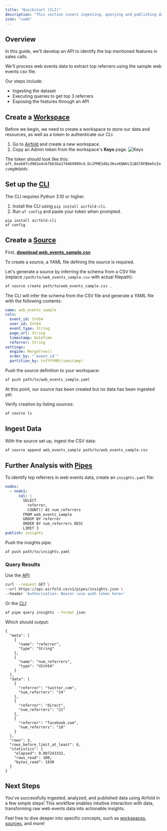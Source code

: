 ```yaml
---
title: "Quickstart (CLI)"
description: "This section covers ingesting, querying and publishing data using the Airfold CLI."
icon: "code"
---
```


## Overview

In this guide, we'll develop an API to identify the top mentioned features in sales calls.

We'll process web events data to extract top referrers using the sample web events csv file.

Our steps include:

- Ingesting the dataset
- Executing queries to get top 3 referrers
- Exposing the features through an API

## Create a [Workspace](/concepts/workspaces)

Before we begin, we need to create a workspace to store our data and resources, as well as a token to authenticate our CLI.

1. Go to [Airfold](https://app.us.airfold.co) and create a new workspace.
2. Copy an Admin token from the workspace's **Keys** page.
   ![Keys](/images/keys.png)

The token should look like this: `aft_6eab8fcd902e4cbfb63ba174469989cd.Ds1PME5dQsJKosKQWVcZiBSlRFBbmhzIocvHg8KQddV`.

## Set up the [CLI](/cli/cli_reference)

<Note>The CLI requires Python 3.10 or higher.</Note>

1. Install the CLI using `pip install airfold-cli`.
2. Run `af config` and paste your token when prompted.

```
pip install airfold-cli
af config
```

## Create a [Source](/concepts/sources)

First, **<a href="/public/web_events_sample.csv" download="web_events_sample.csv">download web_events_sample.csv</a>**

To create a source, a YAML file defining the source is required.<br />

Let's generate a source by inferring the schema from a CSV file <br />
(replace `/path/to/web_events_sample.csv` with actual filepath):

```bash
af source create path/to/web_events_sample.csv .
```

The CLI will infer the schema from the CSV file and generate a YAML file with the following contents:

```yaml ./sources/web_events_sample.yaml
name: web_events_sample
cols:
  event_id: Int64
  user_id: Int64
  event_type: String
  page_url: String
  timestamp: DateTime
  referrer: String
settings:
  engine: MergeTree()
  order_by: "`event_id`"
  partition_by: toYYYYMM(timestamp)
```

Push the source definition to your workspace:

```bash
af push path/to/web_events_sample.yaml
```

At this point, our source has been created but no data has been ingested yet.

Verify creation by listing sources:

```bash
af source ls
```

## Ingest Data

With the source set up, ingest the CSV data:

```bash
af source append web_events_sample path/to/web_events_sample.csv
```

## Further Analysis with [Pipes](/concepts/pipes)

To identify top referrers in web events data, create an `insights.yaml` file:

```yaml insights.yaml
nodes:
  - node1:
      sql: |
        SELECT
          referrer,
          COUNT() AS num_referrers
        FROM web_events_sample
        GROUP BY referrer
        ORDER BY num_referrers DESC
        LIMIT 3
publish: insights
```

Push the insights pipe:

```bash
af push path/to/insights.yaml
```

### Query Results

Use the [API](/api-reference):

```bash
curl --request GET \
--url https://api.airfold.co/v1/pipes/insights.json \
--header 'Authorization: Bearer <use auth token here>'
```

Or the [CLI](/cli/cli_reference):

```bash
af pipe query insights --format json
```

Which should output:

```
{
  "meta": [
    {
      "name": "referrer",
      "type": "String"
    },
    {
      "name": "num_referrers",
      "type": "UInt64"
    }
  ],
  "data": [
    {
      "referrer": "twitter.com",
      "num_referrers": "24"
    },
    {
      "referrer": "direct",
      "num_referrers": "21"
    },
    {
      "referrer": "facebook.com",
      "num_referrers": "18"
    }
  ],
  "rows": 3,
  "rows_before_limit_at_least": 6,
  "statistics": {
    "elapsed": 0.007243332,
    "rows_read": 100,
    "bytes_read": 1830
  }
}
```

## Next Steps

You've successfully ingested, analyzed, and published data using Airfold in a few simple steps! This workflow enables intuitive interaction with data, transforming raw web events data into actionable insights.

Feel free to dive deeper into specific concepts, such as [workspaces](/concepts/workspaces), [sources](/concepts/sources), and more!
